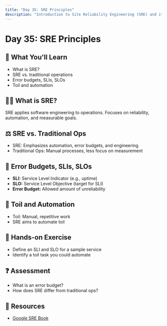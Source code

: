 ```yaml
---
title: "Day 35: SRE Principles"
description: "Introduction to Site Reliability Engineering (SRE) and its core principles."
---
```


# Day 35: SRE Principles

## 🎯 What You'll Learn

- What is SRE?
- SRE vs. traditional operations
- Error budgets, SLIs, SLOs
- Toil and automation

## 🧑‍💻 What is SRE?

SRE applies software engineering to operations. Focuses on reliability, automation, and measurable goals.

## ⚖️ SRE vs. Traditional Ops

- SRE: Emphasizes automation, error budgets, and engineering
- Traditional Ops: Manual processes, less focus on measurement

## 📏 Error Budgets, SLIs, SLOs

- **SLI:** Service Level Indicator (e.g., uptime)
- **SLO:** Service Level Objective (target for SLI)
- **Error Budget:** Allowed amount of unreliability

## 🤖 Toil and Automation

- Toil: Manual, repetitive work
- SRE aims to automate toil

## 📝 Hands-on Exercise

- Define an SLI and SLO for a sample service
- Identify a toil task you could automate

## ❓ Assessment

- What is an error budget?
- How does SRE differ from traditional ops?

## 🔗 Resources

- [Google SRE Book](https://sre.google/books/)

